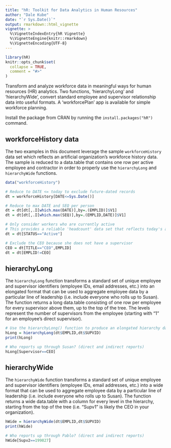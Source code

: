 ```yaml
---
title: "hR: Toolkit for Data Analytics in Human Resources"
author: "Dale Kube"
date: "`r Sys.Date()`"
output: rmarkdown::html_vignette
vignette: >
  %\VignetteIndexEntry{hR Vignette}
  %\VignetteEngine{knitr::rmarkdown}
  %\VignetteEncoding{UTF-8}
---
```


```r
library(hR)
knitr::opts_chunk$set(
  collapse = TRUE,
  comment = "#>"
)
```

Transform and analyze workforce data in meaningful ways for human resources (HR) analytics. Two functions, 'hierarchyLong' and 'hierarchyWide', convert standard employee and supervisor relationship data into useful formats. A 'workforcePlan' app is available for simple workforce planning.

Install the package from CRAN by running the `install.packages("hR")` command.

## workforceHistory data

The two examples in this document leverage the sample `workforceHistory` data set which reflects an artificial organization's workforce history data. The sample is reduced to a data.table that contains one row per active employee and contractor in order to properly use the `hierarchyLong` and `hierarchyWide` functions.

```r
data("workforceHistory")

# Reduce to DATE <= today to exclude future-dated records
dt = workforceHistory[DATE<=Sys.Date()]

# Reduce to max DATE and SEQ per person
dt = dt[dt[,.I[which.max(DATE)],by=.(EMPLID)]$V1]
dt = dt[dt[,.I[which.max(SEQ)],by=.(EMPLID,DATE)]$V1]

# Only consider workers who are currently active
# This provides a reliable 'headcount' data set that reflects today's active workforce
dt = dt[STATUS=="Active"]

# Exclude the CEO because she does not have a supervisor
CEO = dt[TITLE=="CEO",EMPLID]
dt = dt[EMPLID!=CEO]
```


## hierarchyLong

The `hierarchyLong` function transforms a standard set of unique employee and supervisor identifiers (employee IDs, email addresses, etc.) into an elongated format that can be used to aggregate employee data by a particular line of leadership (i.e. include everyone who rolls up to Susan). The function returns a long data.table consisting of one row per employee for every supervisor above them, up to the top of the tree. The levels represent the number of supervisors from the employee (starting with "1" for an employee's direct supervisor).

```r
# Use the hierarchyLong() function to produce an elongated hierarchy data.table
hLong = hierarchyLong(dt$EMPLID,dt$SUPVID)
print(hLong)

# Who reports up through Susan? (direct and indirect reports)
hLong[Supervisor==CEO]
```


## hierarchyWide

The `hierarchyWide` function transforms a standard set of unique employee and supervisor identifiers (employee IDs, email addresses, etc.) into a wide format that can be used to aggregate employee data by a particular line of leadership (i.e. include everyone who rolls up to Susan). The function returns a wide data.table with a column for every level in the hierarchy, starting from the top of the tree (i.e. "Supv1" is likely the CEO in your organization).

```r
hWide = hierarchyWide(dt$EMPLID,dt$SUPVID)
print(hWide)

# Who reports up through Pablo? (direct and indirect reports)
hWide[Supv2==199827]
```
